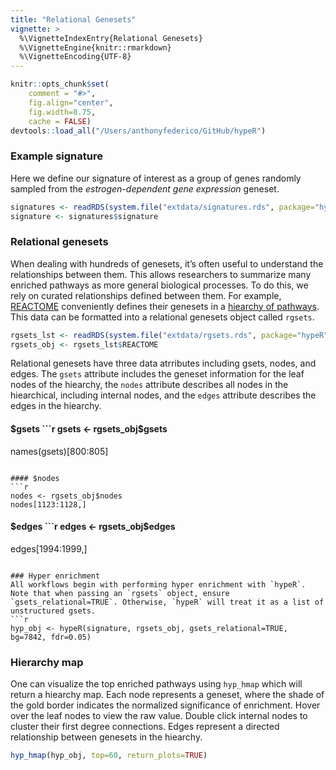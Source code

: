 ```yaml
---
title: "Relational Genesets"
vignette: >
  %\VignetteIndexEntry{Relational Genesets}
  %\VignetteEngine{knitr::rmarkdown}
  %\VignetteEncoding{UTF-8}
---
```


```r
knitr::opts_chunk$set(
    comment = "#>",
    fig.align="center",
    fig.width=8.75,
    cache = FALSE)
devtools::load_all("/Users/anthonyfederico/GitHub/hypeR")
```

### Example signature
Here we define our signature of interest as a group of genes randomly sampled from the *estrogen-dependent gene expression* geneset.
```r

signatures <- readRDS(system.file("extdata/signatures.rds", package="hypeR"))
signature <- signatures$signature

```

### Relational genesets
When dealing with hundreds of genesets, it's often useful to understand the relationships between them. This allows researchers to summarize many enriched pathways as more general biological processes. To do this, we rely on curated relationships defined between them. For example, [REACTOME](https://reactome.org/) conveniently defines their genesets in a [hiearchy of pathways](https://reactome.org/PathwayBrowser/). This data can be formatted into a relational genesets object called `rgsets`.
```r

rgsets_lst <- readRDS(system.file("extdata/rgsets.rds", package="hypeR"))
rgsets_obj <- rgsets_lst$REACTOME

```

Relational genesets have three data atrributes including gsets, nodes, and edges. The `gsets` attribute includes the geneset information for the leaf nodes of the hiearchy, the `nodes` attribute describes all nodes in the hiearchical, including internal nodes, and the `edges` attribute describes the edges in the hiearchy.

#### $gsets
```r

gsets <- rgsets_obj$gsets
names(gsets)[800:805]

```

#### $nodes
```r

nodes <- rgsets_obj$nodes
nodes[1123:1128,]

```

#### $edges
```r

edges <- rgsets_obj$edges
edges[1994:1999,]

```

### Hyper enrichment
All workflows begin with performing hyper enrichment with `hypeR`. Note that when passing an `rgsets` object, ensure `gsets_relational=TRUE`. Otherwise, `hypeR` will treat it as a list of unstructured gsets. 
```r

hyp_obj <- hypeR(signature, rgsets_obj, gsets_relational=TRUE, bg=7842, fdr=0.05)

```

### Hierarchy map
One can visualize the top enriched pathways using `hyp_hmap` which will return a hiearchy map. Each node represents a geneset, where the shade of the gold border indicates the normalized significance of enrichment. Hover over the leaf nodes to view the raw value. Double click internal nodes to cluster their first degree connections. Edges represent a directed relationship between genesets in the hiearchy.
```r

hyp_hmap(hyp_obj, top=60, return_plots=TRUE)

```
